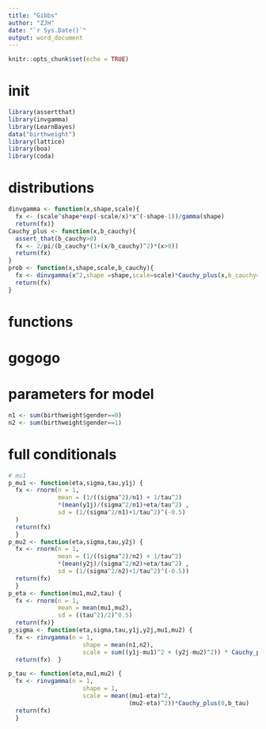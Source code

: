 ```yaml
---
title: "Gibbs"
author: "ZJH"
date: "`r Sys.Date()`"
output: word_document
---
```


```r
knitr::opts_chunk$set(echo = TRUE)
```

# init
```r
library(assertthat)
library(invgamma)
library(LearnBayes)
data("birthweight")
library(lattice)
library(boa)
library(coda)
```

# distributions
```r
dinvgamma <- function(x,shape,scale){
  fx <- (scale^shape*exp(-scale/x)*x^(-shape-1))/gamma(shape)
  return(fx)}
Cauchy_plus <- function(x,b_cauchy){
  assert_that(b_cauchy>0)
  fx <- 2/pi/(b_cauchy*(1+(x/b_cauchy)^2)*(x>0))
  return(fx)
}
prob <- function(x,shape,scale,b_cauchy){
  fx <- dinvgamma(x^2,shape =shape,scale=scale)*Cauchy_plus(x,b_cauchy=b_cauchy)*7.3
  return(fx)
}

```

# functions
# gogogo
# parameters for model
```r
n1 <- sum(birthweight$gender==0)
n2 <- sum(birthweight$gender==1)

```

# full conditionals
```r
# mu1
p_mu1 <- function(eta,sigma,tau,y1j) { 
  fx <- rnorm(n = 1,
              mean = (1/((sigma^2)/n1) + 1/tau^2)
              *(mean(y1j)/(sigma^2/n1)+eta/tau^2) ,
              sd = (1/(sigma^2/n1)+1/tau^2)^(-0.5)
  )
  return(fx)
  }
p_mu2 <- function(eta,sigma,tau,y2j) { 
  fx <- rnorm(n = 1,
              mean = (1/((sigma^2)/n2) + 1/tau^2)
              *(mean(y2j)/(sigma^2/n2)+eta/tau^2) ,
              sd = (1/(sigma^2/n2)+1/tau^2)^(-0.5))
  return(fx)
  }
p_eta <- function(mu1,mu2,tau) { 
  fx <- rnorm(n = 1,
              mean = mean(mu1,mu2),
              sd = ((tau^2)/2)^0.5)
  return(fx)}
p_sigma <- function(eta,sigma,tau,y1j,y2j,mu1,mu2) {
  fx <- rinvgamma(n = 1,
                     shape = mean(n1,n2),
                     scale = sum((y1j-mu1)^2 + (y2j-mu2)^2)) * Cauchy_plus(0,b_sigma)
  return(fx)  }

p_tau <- function(eta,mu1,mu2) { 
  fx <- rinvgamma(n = 1,
                     shape = 1,
                     scale = mean((mu1-eta)^2, 
                                  (mu2-eta)^2))*Cauchy_plus(0,b_tau)
  return(fx)
  }
                     
```

```r

```


